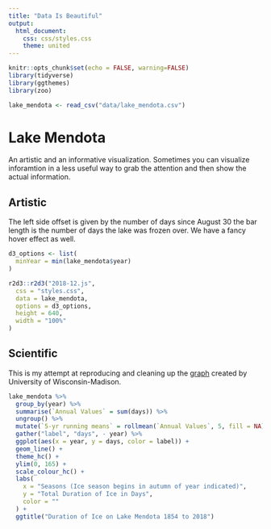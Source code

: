 ```yaml
---
title: "Data Is Beautiful"
output: 
  html_document: 
    css: css/styles.css
    theme: united
---
```


```r
knitr::opts_chunk$set(echo = FALSE, warning=FALSE)
library(tidyverse)
library(ggthemes)
library(zoo)

lake_mendota <- read_csv("data/lake_mendota.csv")
```

# Lake Mendota {.tabset .tabset-fade}

An artistic and an informative visualization. Sometimes you can visualize inforamtion in a less useful way to grab the attention and then show the actual information.

## Artistic

The left side offset is given by the number of days since August 30 the bar length is the number of days the lake was frozen over. We have a fancy hover effect as well.


```r
d3_options <- list(
  minYear = min(lake_mendota$year)
)

r2d3::r2d3("2018-12.js", 
  css = "styles.css", 
  data = lake_mendota, 
  options = d3_options, 
  height = 640, 
  width = "100%"
)
```

## Scientific

This is my attempt at reproducing and cleaning up the [graph](http://www.aos.wisc.edu/~sco/lakes/mendota-dur.gif) created by University of Wisconsin-Madison.

```r
lake_mendota %>% 
  group_by(year) %>% 
  summarise(`Annual Values` = sum(days)) %>% 
  ungroup() %>% 
  mutate(`5-yr running means` = rollmean(`Annual Values`, 5, fill = NA)) %>%
  gather("label", "days", - year) %>%
  ggplot(aes(x = year, y = days, color = label)) +
  geom_line() +
  theme_hc() +
  ylim(0, 165) +
  scale_colour_hc() +
  labs(
    x = "Seasons (Ice season begins in autumn of year indicated)",
    y = "Total Duration of Ice in Days",
    color = ""
  ) +
  ggtitle("Duration of Ice on Lake Mendota 1854 to 2018")
```

